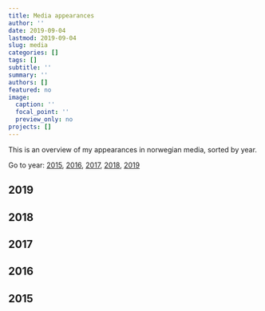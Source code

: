 ```yaml
---
title: Media appearances
author: ''
date: 2019-09-04
lastmod: 2019-09-04
slug: media
categories: []
tags: []
subtitle: ''
summary: ''
authors: []
featured: no
image:
  caption: ''
  focal_point: ''
  preview_only: no
projects: []
---
```


This is an overview of my appearances in norwegian media, sorted by year.  

Go to year: [2015](#y2015), [2016](#y2016), [2017](#y2017), [2018](#y2018), [2019](#y2019)

## 2019 {#y2019}


## 2018 {#y2018}


## 2017 {#y2017}


## 2016 {#y2016}


## 2015 {#y2015}


